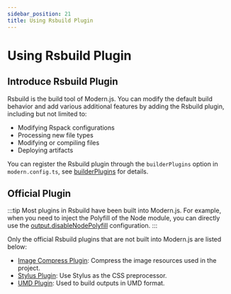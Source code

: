 ```yaml
---
sidebar_position: 21
title: Using Rsbuild Plugin
---
```


# Using Rsbuild Plugin

## Introduce Rsbuild Plugin

Rsbuild is the build tool of Modern.js. You can modify the default build behavior and add various additional features by adding the Rsbuild plugin, including but not limited to:

- Modifying Rspack configurations
- Processing new file types
- Modifying or compiling files
- Deploying artifacts

You can register the Rsbuild plugin through the `builderPlugins` option in `modern.config.ts`, see [builderPlugins](/configure/app/builder-plugins) for details.

## Official Plugin

:::tip
Most plugins in Rsbuild have been built into Modern.js. For example, when you need to inject the Polyfill of the Node module, you can directly use the [output.disableNodePolyfill](/configure/app/output/disable-node-polyfill.html) configuration.
:::

Only the official Rsbuild plugins that are not built into Modern.js are listed below:

- [Image Compress Plugin](https://rsbuild.dev/plugins/list/plugin-image-compress): Compress the image resources used in the project.
- [Stylus Plugin](https://rsbuild.dev/plugins/list/plugin-stylus): Use Stylus as the CSS preprocessor.
- [UMD Plugin](https://rsbuild.dev/plugins/list/plugin-umd): Used to build outputs in UMD format.
